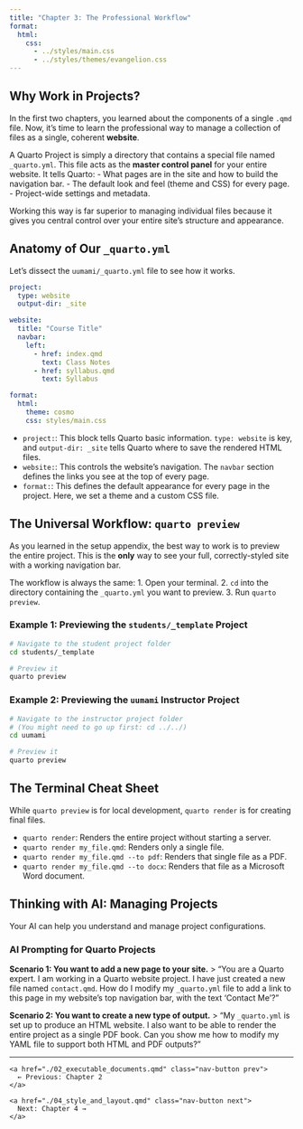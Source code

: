 ```yaml
---
title: "Chapter 3: The Professional Workflow"
format:
  html:
    css:
      - ../styles/main.css
      - ../styles/themes/evangelion.css
---
```


## Why Work in Projects?

In the first two chapters, you learned about the components of a single `.qmd` file. Now, it's time to learn the professional way to manage a collection of files as a single, coherent **website**.

A Quarto Project is simply a directory that contains a special file named `_quarto.yml`. This file acts as the **master control panel** for your entire website. It tells Quarto:
-   What pages are in the site and how to build the navigation bar.
-   The default look and feel (theme and CSS) for every page.
-   Project-wide settings and metadata.

Working this way is far superior to managing individual files because it gives you central control over your entire site's structure and appearance.

## Anatomy of Our `_quarto.yml`

Let's dissect the `uumami/_quarto.yml` file to see how it works.

```yaml
project:
  type: website
  output-dir: _site

website:
  title: "Course Title"
  navbar:
    left:
      - href: index.qmd
        text: Class Notes
      - href: syllabus.qmd
        text: Syllabus

format:
  html:
    theme: cosmo
    css: styles/main.css
```

-   `project:`: This block tells Quarto basic information. `type: website` is key, and `output-dir: _site` tells Quarto where to save the rendered HTML files.
-   `website:`: This controls the website's navigation. The `navbar` section defines the links you see at the top of every page.
-   `format:`: This defines the default appearance for every page in the project. Here, we set a theme and a custom CSS file.

## The Universal Workflow: `quarto preview`

As you learned in the setup appendix, the best way to work is to preview the entire project. This is the **only** way to see your full, correctly-styled site with a working navigation bar.

The workflow is always the same:
1.  Open your terminal.
2.  `cd` into the directory containing the `_quarto.yml` you want to preview.
3.  Run `quarto preview`.

### Example 1: Previewing the `students/_template` Project
```bash
# Navigate to the student project folder
cd students/_template

# Preview it
quarto preview
```

### Example 2: Previewing the `uumami` Instructor Project
```bash
# Navigate to the instructor project folder
# (You might need to go up first: cd ../../)
cd uumami

# Preview it
quarto preview
```

## The Terminal Cheat Sheet

While `quarto preview` is for local development, `quarto render` is for creating final files.

-   `quarto render`: Renders the entire project without starting a server.
-   `quarto render my_file.qmd`: Renders only a single file.
-   `quarto render my_file.qmd --to pdf`: Renders that single file as a PDF.
-   `quarto render my_file.qmd --to docx`: Renders that file as a Microsoft Word document.

## Thinking with AI: Managing Projects

Your AI can help you understand and manage project configurations.

::: {.callout-tip}
### AI Prompting for Quarto Projects

**Scenario 1: You want to add a new page to your site.**
> "You are a Quarto expert. I am working in a Quarto website project. I have just created a new file named `contact.qmd`. How do I modify my `_quarto.yml` file to add a link to this page in my website's top navigation bar, with the text 'Contact Me'?"

**Scenario 2: You want to create a new type of output.**
> "My `_quarto.yml` is set up to produce an HTML website. I also want to be able to render the entire project as a single PDF book. Can you show me how to modify my YAML file to support both HTML and PDF outputs?"
:::

---

::: {.navigation}
<div class="nav-buttons">
  <div class="nav-left">
    <a href="./02_executable_documents.qmd" class="nav-button prev">
      ← Previous: Chapter 2
    </a>
  </div>
  <div class="nav-right">
    <a href="./04_style_and_layout.qmd" class="nav-button next">
      Next: Chapter 4 →
    </a>
  </div>
</div>
::: 